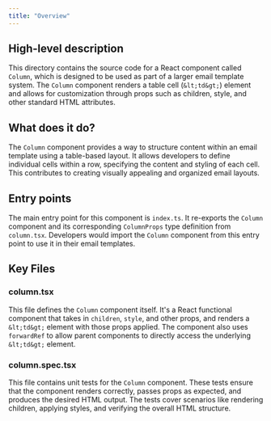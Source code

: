 ```yaml
---
title: "Overview"
---
```


## High-level description
This directory contains the source code for a React component called `Column`, which is designed to be used as part of a larger email template system. The `Column` component renders a table cell (`&lt;td&gt;`) element and allows for customization through props such as children, style, and other standard HTML attributes.

## What does it do?
The `Column` component provides a way to structure content within an email template using a table-based layout. It allows developers to define individual cells within a row, specifying the content and styling of each cell. This contributes to creating visually appealing and organized email layouts.

## Entry points
The main entry point for this component is `index.ts`. It re-exports the `Column` component and its corresponding `ColumnProps` type definition from `column.tsx`. Developers would import the `Column` component from this entry point to use it in their email templates.

## Key Files

### column.tsx
This file defines the `Column` component itself. It's a React functional component that takes in `children`, `style`, and other props, and renders a `&lt;td&gt;` element with those props applied. The component also uses `forwardRef` to allow parent components to directly access the underlying `&lt;td&gt;` element.

### column.spec.tsx
This file contains unit tests for the `Column` component. These tests ensure that the component renders correctly, passes props as expected, and produces the desired HTML output. The tests cover scenarios like rendering children, applying styles, and verifying the overall HTML structure.
